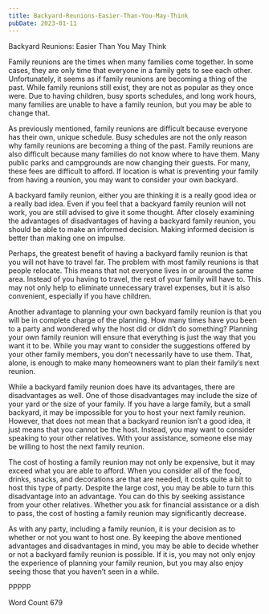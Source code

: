 ```yaml
---
title: Backyard-Reunions-Easier-Than-You-May-Think
pubDate: 2023-01-11
---
```


Backyard Reunions: Easier Than You May Think

Family reunions are the times when many families come together. In some cases, they are only time that everyone in a family gets to see each other.  Unfortunately, it seems as if family reunions are becoming a thing of the past.  While family reunions still exist, they are not as popular as they once were.  Due to having children, busy sports schedules, and long work hours, many families are unable to have a family reunion, but you may be able to change that.

As previously mentioned, family reunions are difficult because everyone has their own, unique schedule.  Busy schedules are not the only reason why family reunions are becoming a thing of the past.  Family reunions are also difficult because many families do not know where to have them. Many public parks and campgrounds are now changing their guests. For many, these fees are difficult to afford. If location is what is preventing your family from having a reunion, you may want to consider your own backyard.

A backyard family reunion, either you are thinking it is a really good idea or a really bad idea.  Even if you feel that a backyard family reunion will not work, you are still advised to give it some thought. After closely examining the advantages of disadvantages of having a backyard family reunion, you should be able to make an informed decision. Making informed decision is better than making one on impulse.

Perhaps, the greatest benefit of having a backyard family reunion is that you will not have to travel far. The problem with most family reunions is that people relocate.  This means that not everyone lives in or around the same area. Instead of you having to travel, the rest of your family will have to. This may not only help to eliminate unnecessary travel expenses, but it is also convenient, especially if you have children.

Another advantage to planning your own backyard family reunion is that you will be in complete charge of the planning. How many times have you been to a party and wondered why the host did or didn’t do something? Planning your own family reunion will ensure that everything is just the way that you want it to be. While you may want to consider the suggestions offered by your other family members, you don’t necessarily have to use them. That, alone, is enough to make many homeowners want to plan their family’s next reunion.

While a backyard family reunion does have its advantages, there are disadvantages as well. One of those disadvantages may include the size of your yard or the size of your family. If you have a large family, but a small backyard, it may be impossible for you to host your next family reunion. However, that does not mean that a backyard reunion isn’t a good idea, it just means that you cannot be the host. Instead, you may want to consider speaking to your other relatives.  With your assistance, someone else may be willing to host the next family reunion.  

The cost of hosting a family reunion may not only be expensive, but it may exceed what you are able to afford. When you consider all of the food, drinks, snacks, and decorations are that are needed, it costs quite a bit to host this type of party. Despite the large cost, you may be able to turn this disadvantage into an advantage.  You can do this by seeking assistance from your other relatives. Whether you ask for financial assistance or a dish to pass, the cost of hosting a family reunion may significantly decrease.  

As with any party, including a family reunion, it is your decision as to whether or not you want to host one. By keeping the above mentioned advantages and disadvantages in mind, you may be able to decide whether or not a backyard family reunion is possible. If it is, you may not only enjoy the experience of planning your family reunion, but you may also enjoy seeing those that you haven’t seen in a while.

PPPPP

Word Count 679